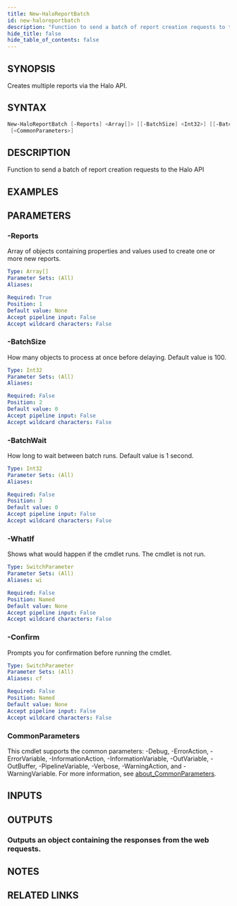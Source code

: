 ```yaml
---
title: New-HaloReportBatch
id: new-haloreportbatch
description: "Function to send a batch of report creation requests to the Halo API"
hide_title: false
hide_table_of_contents: false
---
```


## SYNOPSIS

Creates multiple reports via the Halo API.

## SYNTAX

```powershell
New-HaloReportBatch [-Reports] <Array[]> [[-BatchSize] <Int32>] [[-BatchWait] <Int32>] [-WhatIf] [-Confirm]
 [<CommonParameters>]
```

## DESCRIPTION

Function to send a batch of report creation requests to the Halo API

## EXAMPLES

## PARAMETERS

### -Reports

Array of objects containing properties and values used to create one or more new reports.

```yaml
Type: Array[]
Parameter Sets: (All)
Aliases:

Required: True
Position: 1
Default value: None
Accept pipeline input: False
Accept wildcard characters: False
```

### -BatchSize

How many objects to process at once before delaying.
Default value is 100.

```yaml
Type: Int32
Parameter Sets: (All)
Aliases:

Required: False
Position: 2
Default value: 0
Accept pipeline input: False
Accept wildcard characters: False
```

### -BatchWait

How long to wait between batch runs.
Default value is 1 second.

```yaml
Type: Int32
Parameter Sets: (All)
Aliases:

Required: False
Position: 3
Default value: 0
Accept pipeline input: False
Accept wildcard characters: False
```

### -WhatIf

Shows what would happen if the cmdlet runs.
The cmdlet is not run.

```yaml
Type: SwitchParameter
Parameter Sets: (All)
Aliases: wi

Required: False
Position: Named
Default value: None
Accept pipeline input: False
Accept wildcard characters: False
```

### -Confirm

Prompts you for confirmation before running the cmdlet.

```yaml
Type: SwitchParameter
Parameter Sets: (All)
Aliases: cf

Required: False
Position: Named
Default value: None
Accept pipeline input: False
Accept wildcard characters: False
```

### CommonParameters

This cmdlet supports the common parameters: -Debug, -ErrorAction, -ErrorVariable, -InformationAction, -InformationVariable, -OutVariable, -OutBuffer, -PipelineVariable, -Verbose, -WarningAction, and -WarningVariable. For more information, see [about_CommonParameters](http://go.microsoft.com/fwlink/?LinkID=113216).

## INPUTS

## OUTPUTS

### Outputs an object containing the responses from the web requests.

## NOTES

## RELATED LINKS
